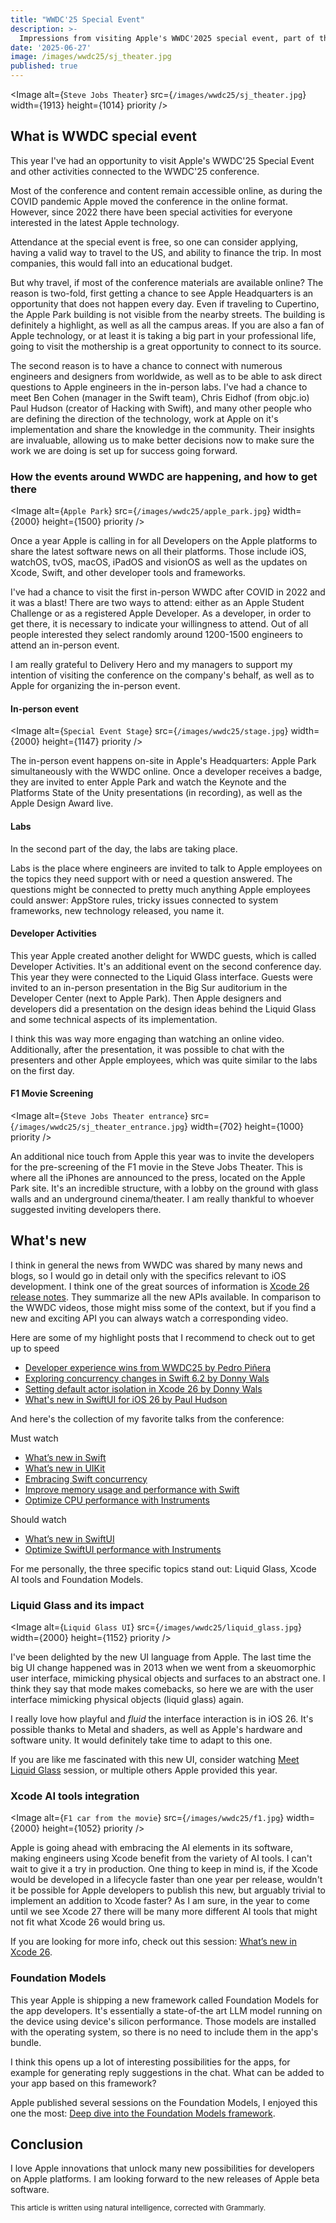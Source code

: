 ```yaml
---
title: "WWDC'25 Special Event"
description: >-
  Impressions from visiting Apple's WWDC'2025 special event, part of the WWDC'25 conference.
date: '2025-06-27'
image: /images/wwdc25/sj_theater.jpg
published: true
---
```


<Image
  alt={`Steve Jobs Theater`}
  src={`/images/wwdc25/sj_theater.jpg`}
  width={1913}
  height={1014}
  priority
/>

## What is WWDC special event

This year I've had an opportunity to visit Apple's WWDC'25 Special Event and other activities connected to the WWDC'25 conference.

Most of the conference and content remain accessible online, as during the COVID pandemic Apple moved the conference in the online format. However, since 2022 there have been special activities for everyone interested in the latest Apple technology.

Attendance at the special event is free, so one can consider applying, having a valid way to travel to the US, and ability to finance the trip. In most companies, this would fall into an educational budget.

But why travel, if most of the conference materials are available online? The reason is two-fold, first getting a chance to see Apple Headquarters is an opportunity that does not happen every day. Even if traveling to Cupertino, the Apple Park building is not visible from the nearby streets. The building is definitely a highlight, as well as all the campus areas. If you are also a fan of Apple technology, or at least it is taking a big part in your professional life, going to visit the mothership is a great opportunity to connect to its source.

The second reason is to have a chance to connect with numerous engineers and designers from worldwide, as well as to be able to ask direct questions to Apple engineers in the in-person labs. I've had a chance to meet Ben Cohen (manager in the Swift team), Chris Eidhof (from objc.io) Paul Hudson (creator of Hacking with Swift), and many other people who are defining the direction of the technology, work at Apple on it's implementation and share the knowledge in the community. Their insights are invaluable, allowing us to make better decisions now to make sure the work we are doing is set up for success going forward.

### How the events around WWDC are happening, and how to get there

<Image
  alt={`Apple Park`}
  src={`/images/wwdc25/apple_park.jpg`}
  width={2000}
  height={1500}
  priority
/>

Once a year Apple is calling in for all Developers on the Apple platforms to share the latest software news on all their platforms. Those include iOS, watchOS, tvOS, macOS, iPadOS and visionOS as well as the updates on Xcode, Swift, and other developer tools and frameworks.

I've had a chance to visit the first in-person WWDC after COVID in 2022 and it was a blast! There are two ways to attend: either as an Apple Student Challenge or as a registered Apple Developer. As a developer, in order to get there, it is necessary to indicate your willingness to attend. Out of all people interested they select randomly around 1200-1500 engineers to attend an in-person event.

I am really grateful to Delivery Hero and my managers to support my intention of visiting the conference on the company's behalf, as well as to Apple for organizing the in-person event.

#### In-person event

<Image
  alt={`Special Event Stage`}
  src={`/images/wwdc25/stage.jpg`}
  width={2000}
  height={1147}
  priority
/>

The in-person event happens on-site in Apple's Headquarters: Apple Park simultaneously with the WWDC online. Once a developer receives a badge, they are invited to enter Apple Park and watch the Keynote and the Platforms State of the Unity presentations (in recording), as well as the Apple Design Award live.

#### Labs

In the second part of the day, the labs are taking place.

Labs is the place where engineers are invited to talk to Apple employees on the topics they need support with or need a question answered. The questions might be connected to pretty much anything Apple employees could answer: AppStore rules, tricky issues connected to system frameworks, new technology released, you name it.

#### Developer Activities

This year Apple created another delight for WWDC guests, which is called Developer Activities. It's an additional event on the second conference day. This year they were connected to the Liquid Glass interface. Guests were invited to an in-person presentation in the Big Sur auditorium in the Developer Center (next to Apple Park). Then Apple designers and developers did a presentation on the design ideas behind the Liquid Glass and some technical aspects of its implementation.

I think this was way more engaging than watching an online video. Additionally, after the presentation, it was possible to chat with the presenters and other Apple employees, which was quite similar to the labs on the first day. 

#### F1 Movie Screening

<Image
  alt={`Steve Jobs Theater entrance`}
  src={`/images/wwdc25/sj_theater_entrance.jpg`}
  width={702}
  height={1000}
  priority
/>

An additional nice touch from Apple this year was to invite the developers for the pre-screening of the F1 movie in the Steve Jobs Theater. This is where all the iPhones are announced to the press, located on the Apple Park site. It's an incredible structure, with a lobby on the ground with glass walls and an underground cinema/theater. I am really thankful to whoever suggested inviting developers there.

## What's new

I think in general the news from WWDC was shared by many news and blogs, so I would go in detail only with the specifics relevant to iOS development. I think one of the great sources of information is [Xcode 26 release notes](https://developer.apple.com/documentation/xcode-release-notes/xcode-26-release-notes). They summarize all the new APIs available. In comparison to the WWDC videos, those might miss some of the context, but if you find a new and exciting API you can always watch a corresponding video. 

Here are some of my highlight posts that I recommend to check out to get up to speed

- [Developer experience wins from WWDC25 by Pedro Piñera](https://tuist.dev/blog/2025/06/10/wwdc)
- [Exploring concurrency changes in Swift 6.2 by Donny Wals](https://www.donnywals.com/exploring-concurrency-changes-in-swift-6-2/)
- [Setting default actor isolation in Xcode 26 by Donny Wals](https://www.donnywals.com/setting-default-actor-isolation-in-xcode-26/)
- [What's new in SwiftUI for iOS 26 by Paul Hudson](https://www.hackingwithswift.com/articles/278/whats-new-in-swiftui-for-ios-26)

And here's the collection of my favorite talks from the conference:

Must watch
- [What’s new in Swift](https://developer.apple.com/videos/play/wwdc2025/245/)
- [What’s new in UIKit](https://developer.apple.com/videos/play/wwdc2025/243/)
- [Embracing Swift concurrency](https://developer.apple.com/videos/play/wwdc2025/268/)
- [Improve memory usage and performance with Swift](https://developer.apple.com/videos/play/wwdc2025/312/)
- [Optimize CPU performance with Instruments](https://developer.apple.com/videos/play/wwdc2025/308/)

Should watch
- [What’s new in SwiftUI](https://developer.apple.com/videos/play/wwdc2025/256/)
- [Optimize SwiftUI performance with Instruments](https://developer.apple.com/videos/play/wwdc2025/306/)

For me personally, the three specific topics stand out: Liquid Glass, Xcode AI tools and Foundation Models.

### Liquid Glass and its impact

<Image
  alt={`Liquid Glass UI`}
  src={`/images/wwdc25/liquid_glass.jpg`}
  width={2000}
  height={1152}
  priority
/>

I've been delighted by the new UI language from Apple. The last time the big UI change happened was in 2013 when we went from a skeuomorphic user interface, mimicking physical objects and surfaces to an abstract one. I think they say that mode makes comebacks, so here we are with the user interface mimicking physical objects (liquid glass) again. 

I really love how playful and _fluid_ the interface interaction is in iOS 26. It's possible thanks to Metal and shaders, as well as Apple's hardware and software unity. It would definitely take time to adapt to this one.

If you are like me fascinated with this new UI, consider watching [Meet Liquid Glass](https://developer.apple.com/videos/play/wwdc2025/219/) session, or multiple others Apple provided this year.

### Xcode AI tools integration

<Image
  alt={`F1 car from the movie`}
  src={`/images/wwdc25/f1.jpg`}
  width={2000}
  height={1052}
  priority
/>

Apple is going ahead with embracing the AI elements in its software, making engineers using Xcode benefit from the variety of AI tools. I can't wait to give it a try in production. One thing to keep in mind is, if the Xcode would be developed in a lifecycle faster than one year per release, wouldn't it be possible for Apple developers to publish this new, but arguably trivial to implement an addition to Xcode faster? As I am sure, in the year to come until we see Xcode 27 there will be many more different AI tools that might not fit what Xcode 26 would bring us. 

If you are looking for more info, check out this session: [What’s new in Xcode 26](https://developer.apple.com/videos/play/wwdc2025/247/).

### Foundation Models

This year Apple is shipping a new framework called Foundation Models for the app developers. It's essentially a state-of-the art LLM model running on the device using device's silicon performance. Those models are installed with the operating system, so there is no need to include them in the app's bundle.

I think this opens up a lot of interesting possibilities for the apps, for example for generating reply suggestions in the chat. What can be added to your app based on this framework?

Apple published several sessions on the Foundation Models, I enjoyed this one the most: [Deep dive into the Foundation Models framework](https://developer.apple.com/videos/play/wwdc2025/301/).

## Conclusion

I love Apple innovations that unlock many new possibilities for developers on Apple platforms. I am looking forward to the new releases of Apple beta software.


<sub>This article is written using natural intelligence, corrected with Grammarly.</sub>
